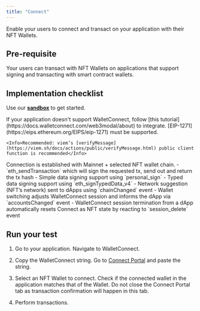 ```yaml
---
title: "Connect"
---
```


Enable your users to connect and transact on your application with their NFT Wallets.

## Pre-requisite

Your users can transact with NFT Wallets on applications that support signing and transacting with smart contract wallets.  

## Implementation checklist

Use our **[sandbox](https://codesandbox.io/p/sandbox/connect-as-nft-dapp-tm7q7m)** to get started.

<AccordionGroup>
  <Accordion title="WalletConnect Integration">
    If your application doesn't support WalletConnect, follow [this tutorial](https://docs.walletconnect.com/web3modal/about) to integrate.
  </Accordion>

  <Accordion title="Contract Signatures">
    [EIP-1271](https://eips.ethereum.org/EIPS/eip-1271) must be supported.

    <Info>Recommended: viem’s [verifyMessage](https://viem.sh/docs/actions/public/verifyMessage.html) public client function is recommended</Info>
  </Accordion>

  <Accordion title="Networks">
    Connection is established with Mainnet + selected NFT wallet chain.
  </Accordion>

  <Accordion title="Methods">
    - `eth_sendTransaction` which will sign the requested tx, send out and return the tx hash
    - Simple data signing support using `personal_sign`
    - Typed data signing support using `eth_signTypedData_v4`
  </Accordion>

  <Accordion title="Events">
    - Network suggestion (NFT’s network) sent to dApps using `chainChanged` event
    - Wallet switching adjusts WalletConnect session and informs the dApp via `accountsChanged` event
    - WalletConnect session termination from a dApp automatically resets Connect as NFT state by reacting to `session_delete` event
  </Accordion>
  
</AccordionGroup>

## Run your test

1. Go to your application. Navigate to WalletConnect.

2. Copy the WalletConnect string. Go to [Connect Portal](https://groupos.xyz/wc) and paste the string.

3. Select an NFT Wallet to connect. Check if the connected wallet in the application matches that of the Wallet.
  <Warning>Do not close the Connect Portal tab as transaction confirmation will happen in this tab.</Warning>

4. Perform transactions. 

